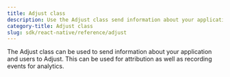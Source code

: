 ```yaml
---
title: Adjust class
description: Use the Adjust class send information about your application and users to Adjust
category-title: Adjust class
slug: sdk/react-native/reference/adjust
---
```


The Adjust class can be used to send information about your application and users to Adjust. This can be used for attribution as well as recording events for analytics.
